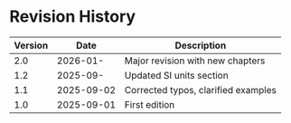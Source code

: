 # Revision History {.unnumbered}

| Version | Date       | Description                          |
|---------|------------|--------------------------------------|
| 2.0     | 2026-01- | Major revision with new chapters     |
| 1.2     | 2025-09- | Updated SI units section             |
| 1.1     | 2025-09-02 | Corrected typos, clarified examples  |
| 1.0     | 2025-09-01 | First edition                        |

